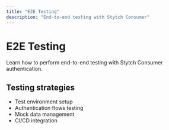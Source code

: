 ```yaml
---
title: "E2E Testing"
description: "End-to-end testing with Stytch Consumer"
---
```


# E2E Testing

Learn how to perform end-to-end testing with Stytch Consumer authentication.

## Testing strategies

- Test environment setup
- Authentication flows testing
- Mock data management
- CI/CD integration
